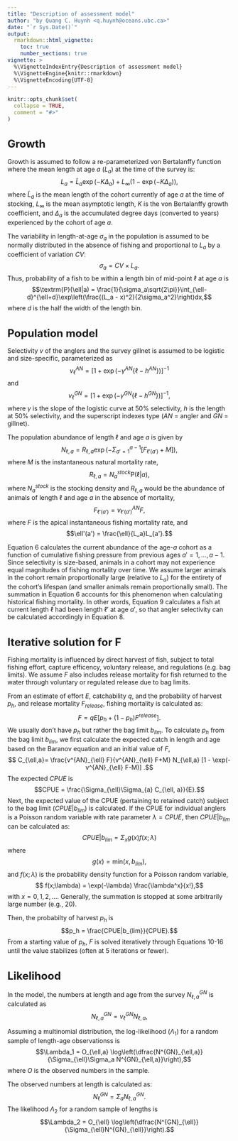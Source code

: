 ```yaml
---
title: "Description of assessment model"
author: "by Quang C. Huynh <q.huynh@oceans.ubc.ca>"
date: "`r Sys.Date()`"
output: 
  rmarkdown::html_vignette: 
    toc: true
    number_sections: true
vignette: >
  %\VignetteIndexEntry{Description of assessment model}
  %\VignetteEngine{knitr::rmarkdown}
  %\VignetteEncoding{UTF-8}
---
```

<script type="text/x-mathjax-config">
  MathJax.Hub.Config({ TeX: { equationNumbers: {autoNumber: "all"} } });
</script>

<style type="text/css">
h1 { /* Header 1 */
 font-size: 24px;
}
</style>

```r
knitr::opts_chunk$set(
  collapse = TRUE,
  comment = "#>"
)
```

# Growth
Growth is assumed to follow a re-parameterized von Bertalanffy function where the mean length at age $a$ ($L_a$) at the time of the survey is:
$$L_a = \tilde{L}_{a} \exp(-K \Delta_a) + L_{\infty}(1 - \exp(-K \Delta_a)),$$
where $\tilde{L}_{a}$ is the mean length of the cohort currently of age $a$ at the time of stocking, $L_{\infty}$ is the mean asymptotic length, $K$ is the von Bertalanffy growth coefficient, and $\Delta_a$ is the accumulated degree days (converted to years) experienced by the cohort of age $a$.

The variability in length-at-age $\sigma_a$ in the population is assumed to be normally distributed in the absence of fishing and proportional to $L_a$ by a coefficient of variation $CV$:
$$\sigma_a = CV \times L_a.$$
Thus, probability of a fish to be within a length bin of mid-point $\ell$ at age $a$ is
$$\textrm{P}(\ell|a) = \frac{1}{\sigma_a\sqrt{2\pi}}\int_{\ell-d}^{\ell+d}\exp\left(\frac{(L_a - x)^2}{2\sigma_a^2}\right)dx,$$
where $d$ is the half the width of the length bin.

# Population model
Selectivity $v$ of the anglers and the survey gillnet is assumed to be logistic and size-specific, parameterized as
$$v^{AN}_{\ell} = [1 + \exp(-\gamma^{AN}\{\ell - h^{AN}\})]^{-1} $$
and 
$$v^{GN}_{\ell} = [1 + \exp(-\gamma^{GN}\{\ell - h^{GN}\})]^{-1}, $$
where $\gamma$ is the slope of the logistic curve at 50% selectivity, $h$ is the length at 50% selectivity, and the superscript indexes type ($AN$ = angler and $GN$ = gillnet).

The population abundance of length $\ell$ and age $a$ is given by
$$N_{\ell,a} = R_{\ell,a}\exp(-\Sigma_{a'=1}^{a-1} [F_{\ell'(a')} + M]),$$
where $M$ is the instantaneous natural mortality rate,
$$R_{\ell,a} = N^{stock}_a \textrm{P}(\ell|a),$$
where $N^{stock}_a$ is the stocking density and $R_{\ell,a}$ would be the abundance of animals of length $\ell$ and age $a$ in the absence of mortality,
$$ F_{\ell'(a')} = v_{\ell'(a')}^{AN} F,$$
where $F$ is the apical instantaneous fishing mortality rate, and
$$\ell'(a') = \frac{\ell}{L_a}L_{a'}.$$

Equation 6 calculates the current abundance of the age-$a$ cohort as a function of cumulative fishing pressure from previous ages $a' = 1, \ldots, a-1$. Since selectivity is size-based, animals in a cohort may not experience equal magnitudes of fishing mortality over time. We assume larger animals in the cohort remain proportionally large (relative to $L_{a}$) for the entirety of the cohort's lifespan (and smaller animals remain proportionally small). The summation in Equation 6 accounts for this phenomenon when calculating historical fishing mortality. In other words, Equation 9 calculates a fish at current length $\ell$ had been length $\ell'$ at age $a'$, so that angler selectivity can be calculated accordingly in Equation 8.

# Iterative solution for F

Fishing mortality is influenced by direct harvest of fish, subject to total fishing effort, capture efficency, voluntary release, and regulations (e.g. bag limits). We assume $F$ also includes release mortality for fish returned to the water through voluntary or regulated release due to bag limits. 

From an estimate of effort $E$, catchability $q$, and the probability of harvest $p_h$, and release mortality $F_{release}$, fishing mortality is calculated as:
$$F = qE[p_h + (1 - p_h)F^{release}].$$
We usually don't have $p_h$ but rather the bag limit $b_{lim}$. To calculate $p_h$ from the bag limit $b_{lim}$, we first calculate the expected catch in length and age based on the Baranov equation and an initial value of $F$, 
$$ C_{\ell,a}= \frac{v^{AN}_{\ell} F}{v^{AN}_{\ell} F+M} N_{\ell,a} [1 - \exp(-v^{AN}_{\ell} F-M)] .$$
The expected $CPUE$ is
$$CPUE = \frac{\Sigma_{\ell}\Sigma_{a} C_{\ell, a}}{E}.$$
Next, the expected value of the CPUE (pertaining to retained catch) subject to the bag limit ($CPUE | b_{lim}$) is calculated. If the CPUE for individual anglers is a Poisson random variable with rate parameter $\lambda = CPUE$, then $CPUE|b_{lim}$ can be calculated as:
$$CPUE|b_{lim} = \Sigma_x g(x) f(x;\lambda) $$
where
$$ g(x) = \textrm{min}(x, b_{lim}),$$
and $f(x;\lambda)$ is the probability density function for a Poisson random variable,
$$ f(x;\lambda) = \exp(-\lambda) \frac{\lambda^x}{x!},$$
with $x = 0, 1, 2, \ldots$. Generally, the summation is stopped at some arbitrarily large number (e.g., 20).

Then, the probabilty of harvest $p_h$ is
$$p_h = \frac{CPUE|b_{lim}}{CPUE}.$$
From a starting value of $p_h$, $F$ is solved iteratively through Equations 10-16 until the value stabilizes (often at 5 iterations or fewer).


# Likelihood

In the model, the numbers at length and age from the survey $N^{GN}_{\ell,a}$ is calculated as
$$N^{GN}_{\ell,a} = v^{GN}_{\ell} N_{\ell,a},$$

Assuming a multinomial distribution, the log-likelihood ($\Lambda_1$) for a random sample of length-age observationss is
$$\Lambda_1 = O_{\ell,a} \log\left(\dfrac{N^{GN}_{\ell,a}}{\Sigma_{\ell}\Sigma_a N^{GN}_{\ell,a}}\right),$$
where $O$ is the observed numbers in the sample.

The observed numbers at length is calculated as:
$$N^{GN}_{\ell} = \Sigma_a N^{GN}_{\ell,a}.$$
The likelihood $\Lambda_2$ for a random sample of lengths is
$$\Lambda_2 = O_{\ell} \log\left(\dfrac{N^{GN}_{\ell}}{\Sigma_{\ell}N^{GN}_{\ell}}\right).$$

